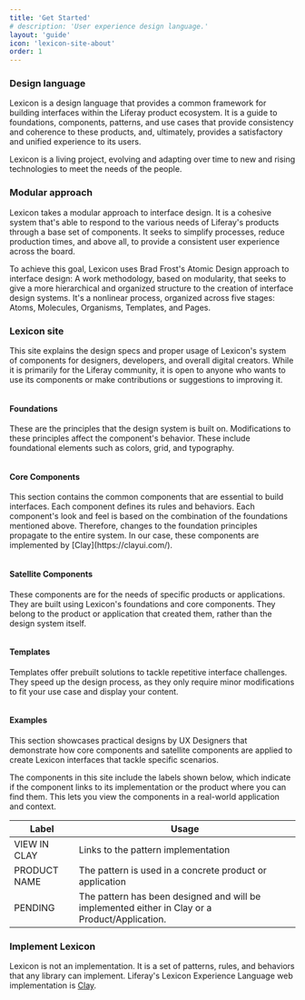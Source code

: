```yaml
---
title: 'Get Started'
# description: 'User experience design language.'
layout: 'guide'
icon: 'lexicon-site-about'
order: 1
---
```



### Design language

Lexicon is a design language that provides a common framework for building interfaces within the Liferay product ecosystem. It is a guide to foundations, components, patterns, and use cases that provide consistency and coherence to these products, and, ultimately, provides a satisfactory and unified experience to its users.

Lexicon is a living project, evolving and adapting over time to new and rising technologies to meet the needs of the people.

### Modular approach

Lexicon takes a modular approach to interface design. It is a cohesive system that's able to respond to the various needs of Liferay's products through a base set of components. It seeks to simplify processes, reduce production times, and above all, to provide a consistent user experience across the board.

To achieve this goal, Lexicon uses Brad Frost's Atomic Design approach to interface design: A work methodology, based on modularity, that seeks to give a more hierarchical and organized structure to the creation of interface design systems. It's a nonlinear process, organized across five stages: Atoms, Molecules, Organisms, Templates, and Pages.

### Lexicon site

This site explains the design specs and proper usage of Lexicon's system of components for designers, developers, and overall digital creators. While it is primarily for the Liferay community, it is open to anyone who wants to use its components or make contributions or suggestions to improving it.

<Grid columns="1fr 4fr" autoRows="auto" gap="1rem">
	<Grid.Item>
		<img style={{ marginTop:"1.5rem"}} src="/images/lexicon/getstarted/foundation.png" alt="" />
	</Grid.Item>
	<Grid.Item>
		<h4>Foundations</h4>
		<p>These are the principles that the design system is built on. Modifications to these principles affect the component's behavior. These include foundational elements such as colors, grid, and typography.</p>
	</Grid.Item>
	<Grid.Item>
		<img style={{ marginTop:"1.5rem"}} src="/images/lexicon/getstarted/component.png" alt="" />
	</Grid.Item>	
	<Grid.Item>
		<h4>Core Components</h4>
		<p>This section contains the common components that are essential to build interfaces. Each component defines its rules and behaviors. Each component's look and feel is based on the combination of the foundations mentioned above. Therefore, changes to the foundation principles propagate to the entire system. In our case, these components are implemented by [Clay](https://clayui.com/).</p>
	</Grid.Item>	
	<Grid.Item>
		<img style={{ marginTop:"1.5rem"}} src="/images/lexicon/getstarted/satellite.png" alt="" />
	</Grid.Item>	
	<Grid.Item>
		<h4>Satellite Components</h4>
		<p>These components are for the needs of specific products or applications. They are built using Lexicon's foundations and core components. They belong to the product or application that created them, rather than the design system itself.</p>
	</Grid.Item>	
	<Grid.Item>
		<img style={{ marginTop:"1.5rem"}} src="/images/lexicon/getstarted/template.png" alt="" />
	</Grid.Item>	
	<Grid.Item>
		<h4>Templates</h4>
		<p>Templates offer prebuilt solutions to tackle repetitive interface challenges. They speed up the design process, as they only require minor modifications to fit your use case and display your content.</p>
	</Grid.Item>	
	<Grid.Item>
		<img style={{ marginTop:"1.5rem"}} src="/images/lexicon/getstarted/example.png" alt="" />
	</Grid.Item>	
	<Grid.Item>
		<h4>Examples</h4>
		<p>This section showcases practical designs by UX Designers that demonstrate how core components and satellite components are applied to create Lexicon interfaces that tackle specific scenarios.</p>
		<p>The components in this site include the labels shown below, which indicate if the component links to its implementation or the product where you can find them. This lets you view the components in a real-world application and context.</p>
	</Grid.Item>	
</Grid>


| Label | Usage |
| ---- | ----- |
| VIEW IN CLAY | Links to the pattern implementation |
| PRODUCT NAME | The pattern is used in a concrete product or application |
| PENDING | The pattern has been designed and will be implemented either in Clay or a Product/Application. |

### Implement Lexicon

Lexicon is not an implementation. It is a set of patterns, rules, and behaviors that any library can implement. Liferay's Lexicon Experience Language web implementation is [Clay](https://clayui.com/).
